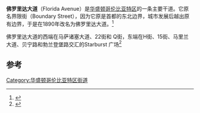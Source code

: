 {{Infobox street
| name                    =佛罗里达大道
| native_name             =Florida Avenue
| image                   =
| location                = [[美国|美国]][[华盛顿哥伦比亚特区|华盛顿哥伦比亚特区]]
| coordinates             = {{Coord|38|54|59.6|N|77|1|21.2|W|display=inline,title}}
| direction_a             = 西
| terminus_a              = 马萨诸塞大道
| direction_b             = 东
| terminus_b              = Starburst 广场
| junction                = [[康涅狄格大道|康涅狄格大道]]<br>U街/ 18街<br>16街<br>{{jct|state=DC|US|29|name1=乔治亚大道}}<br>{{jct|state=DC|US|1|name1=罗德岛大道}}<br>[[North_Capitol_Street|North Capitol Street]]<br>{{jct|state=DC|US|50|name1=纽约大道}}
| commissioning_date      = 1791
| completion_date         = 1818
}}
'''佛罗里达大道'''（Florida Avenue）是[[华盛顿哥伦比亚特区|华盛顿哥伦比亚特区]]的一条主要干道。它原名界限街（Boundary Street），因为它原是首都的东北边界，城市发展后越出原有边界，于是在1890年改名为佛罗里达大道。<ref>{{cite news|title=Boundary Street No longer; it Will Be Known as Florida Avenue in the Future|newspaper=The Washington Post|date=January 15, 1890|page=8}}</ref>

佛罗里达大道的西端在马萨诸塞大道、22街和 Q街，东端在H街、15街、马里兰大道、贝宁路和勃兰登堡路交汇的Starburst 广场<ref>{{cite news|url=http://www.bizjournals.com/washington/blog/2014/09/new-gateway-to-h-street-ne-mixed-use-building.html|last=Neibauer|first=Michael|title=New Gateway to H Street NE? Mixed-Use Building Proposed for Site Next to Starburst Intersection|newspaper=Washington Business Journal|date=September 29, 2014|accessdate=September 30, 2014|archive-date=2014-10-03|archive-url=https://web.archive.org/web/20141003032929/http://www.bizjournals.com/washington/blog/2014/09/new-gateway-to-h-street-ne-mixed-use-building.html|dead-url=no}}</ref>

==参考==
{{reflist}}
{{华盛顿哥伦比亚特区街道}}
[[Category:华盛顿哥伦比亚特区街道|Category:华盛顿哥伦比亚特区街道]]